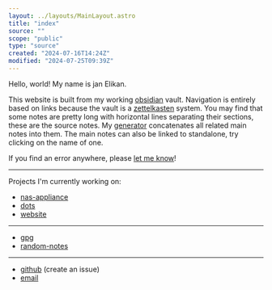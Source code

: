 ```yaml
---
layout: ../layouts/MainLayout.astro
title: "index"
source: ""
scope: "public"
type: "source"
created: "2024-07-16T14:24Z"
modified: "2024-07-25T09:39Z"
---
```



<NoteMeta name="hello-world" source="" scope="public" type="main" created="2024-06-13T19:58Z" modified="2024-07-16T14:27Z" />

Hello, world! My name is jan Elikan.

This website is built from my working [obsidian](/obsidian) vault. Navigation is entirely based on links because the vault is a [zettelkasten](/zettelkasten) system. You may find that some notes are pretty long with horizontal lines separating their sections, these are the source notes. My [generator](https://github.com/janElikan/site-builder) concatenates all related main notes into them. The main notes can also be linked to standalone, try clicking on the name of one.

If you find an error anywhere, please [let me know](/contact)!

---

<NoteMeta name="now" source="" scope="public" type="main" created="2024-07-16T14:24Z" modified="2024-07-21T07:45Z" />

Projects I'm currently working on:
- [nas-appliance](/nas-appliance)
- [dots](/dots)
- [website](/website)

---

<NoteMeta name="top-level-source-notes" source="" scope="public" type="main" created="2024-07-16T14:26Z" modified="2024-07-16T14:50Z" />

- [gpg](/gpg)
- [random-notes](/random-notes)

---

<NoteMeta name="contact" source="" scope="public" type="main" created="2024-07-16T14:19Z" modified="2024-07-19T10:40Z" />

- [github](https://github.com/janElikan/janElikan.github.io) (create an issue)
- [email](mailto:janelikan@proton.me)